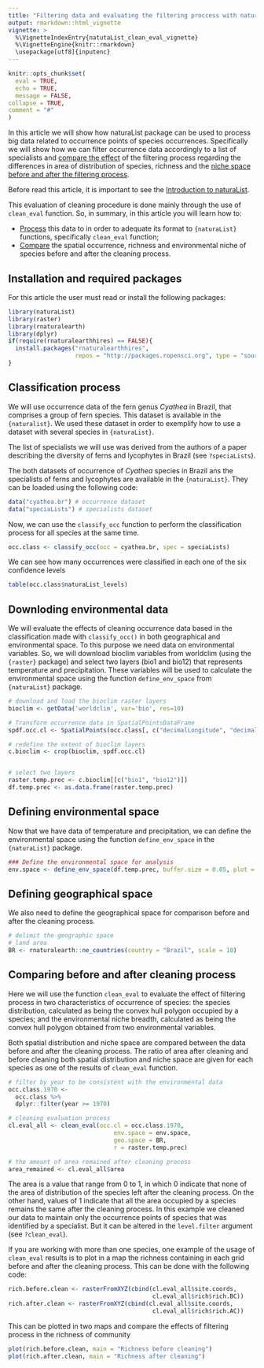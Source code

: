 ```yaml
---
title: "Filtering data and evaluating the filtering proccess with naturaList"
output: rmarkdown::html_vignette
vignette: >
  %\VignetteIndexEntry{natutaList_clean_eval_vignette}
  %\VignetteEngine{knitr::rmarkdown}
  \usepackage[utf8]{inputenc}
---
```


```r
knitr::opts_chunk$set(
  eval = TRUE,
  echo = TRUE,
  message = FALSE,
collapse = TRUE,
comment = "#"
)
```

In this article we will show how naturaList package can be used to process big data related to occurrence points of species occurrences. Specifically we will show how we can filter occurrence data accordingly to a list of specialists and [compare the effect](#comp_eval) of the filtering process regarding the differences in area of distribution of species, richness and the [niche space](#env_data) [before and after the filtering process](#comp_eval).

Before read this article, it is important to see the [Introduction to naturaList](https://avrodrigues.github.io/naturaList/articles/natutaList_vignette.html).

This evaluation of cleaning procedure is done mainly through the use of `clean_eval` function. So, in summary, in this article you will learn how to:

-   [Process](#data_proc) this data to in order to adequate its format to `{naturaList}` functions, specifically `clean_eval` function;
-   [Compare](#comp_eval) the spatial occurrence, richness and environmental niche of species before and after the cleaning process.

## Installation and required packages {#install}

For this article the user must read or install the following packages:

```r
library(naturaList)
library(raster)
library(rnaturalearth)
library(dplyr)
if(require(rnaturalearthhires) == FALSE){
  install.packages("rnaturalearthhires", 
                   repos = "http://packages.ropensci.org", type = "source")
}

```


## Classification process

We will use occurrence data of the fern genus *Cyathea* in Brazil, that comprises a group of fern species. This dataset is available in the `{naturalist}`. We used these dataset in order to exemplify how to use a dataset with several species in `{naturaList}`. 

The list of specialists we will use was derived from the authors of a paper describing the diversity of ferns and lycophytes in Brazil (see `?speciaLists`). 

The both datasets of occurrence of *Cyathea* species in Brazil ans the specialists of ferns and lycophytes are available  in the `{naturaList}`. 
They can be loaded using the following code:

```r

data("cyathea.br") # occurrence dataset
data("speciaLists") # specialists dataset

```

Now, we can use the `classify_occ` function to perform the classification process for all species at the same time.

```r

occ.class <- classify_occ(occ = cyathea.br, spec = speciaLists)

```

We can see how many occurrences were classified in each one of the six confidence levels

```r

table(occ.class$naturaList_levels)

```

## Downloding environmental data {#env_data}

We will evaluate the effects of cleaning occurrence data based in the classification made with `classify_occ()` in both geographical and environmental space. To this purpose we need data on environmental variables. So, we will download bioclim variables from worldclim (using the `{raster}` package) and select two layers (bio1 and bio12) that represents temperature and precipitation. These variables will be used to calculate the environmental space using the function `define_env_space` from `{naturaList}` package.

```r

# download and load the bioclim raster layers
bioclim <- getData('worldclim', var='bio', res=10)

# Transform occurrence data in SpatialPointsDataFrame
spdf.occ.cl <- SpatialPoints(occ.class[, c("decimalLongitude", "decimalLatitude")])

# redefine the extent of bioclim layers 
c.bioclim <- crop(bioclim, spdf.occ.cl) 


# select two layers
raster.temp.prec <- c.bioclim[[c("bio1", "bio12")]]
df.temp.prec <- as.data.frame(raster.temp.prec)

```

## Defining environmental space

Now that we have data of temperature and precipitation, we can define the environmental space using the function `define_env_space` in the `{naturaList}` package.

```r

### Define the environmental space for analysis
env.space <- define_env_space(df.temp.prec, buffer.size = 0.05, plot = F)

```

## Defining geographical space

We also need to define the geographical space for comparison before and after the cleaning process.

```r

# delimit the geographic space
# land area
BR <- rnaturalearth::ne_countries(country = "Brazil", scale = 10)

```

## Comparing before and after cleaning process {#comp_eval}

Here we will use the function `clean_eval` to evaluate the effect of filtering process in two characteristics of occurrence of species: the species distribution, calculated as being the convex hull polygon occupied by a species; and the environmental niche breadth, calculated as being the convex hull polygon obtained from two environmental variables.

Both spatial distribution and niche space are compared between the data before and after the cleaning process. The ratio of area after cleaning and before cleaning both spatial distribution and niche space are given for each species as one of the results of `clean_eval` function.

```r
# filter by year to be consistent with the environmental data
occ.class.1970 <- 
  occ.class %>% 
  dplyr::filter(year >= 1970)

# cleaning evaluation process
cl.eval_all <- clean_eval(occ.cl = occ.class.1970,
                              env.space = env.space,
                              geo.space = BR,
                              r = raster.temp.prec) 

# the amount of area remained after cleaning process 
area_remained <- cl.eval_all$area 

```

The area is a value that range from 0 to 1, in which 0 indicate that none of the area of distribution of the species left after the cleaning process. On the other hand, values of 1 indicate that all the area occupied by a species remains the same after the cleaning process. In this example we cleaned our data to maintain only the occurrence points of species that was identified by a specialist. But it can be altered in the `level.filter` argument (see `?clean_eval`).

If you are working with more than one species, one example of the usage of `clean_eval` results is to plot in a map the richness containing in each grid before and after the cleaning process. This can be done with the following code:

```r
rich.before.clean <- rasterFromXYZ(cbind(cl.eval_all$site.coords,
                                         cl.eval_all$rich$rich.BC))
rich.after.clean <- rasterFromXYZ(cbind(cl.eval_all$site.coords,
                                         cl.eval_all$rich$rich.AC))


```

This can be plotted in two maps and compare the effects of filtering process in the richness of community

```r

plot(rich.before.clean, main = "Richness before cleaning")
plot(rich.after.clean, main = "Richness after cleaning")

```
